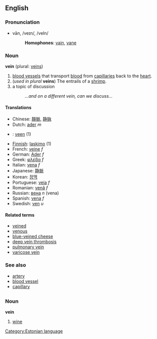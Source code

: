 ==English==
===Pronunciation===
*vān, /veɪn/, /veIn/
*:'''Homophones''': [[vain]], [[vane]]

===Noun===
'''vein''' (plural: [[veins]])

#[[blood vessel]]s that transport [[blood]] from [[capillary|capillaries]] back to the [[heart]].
#(''used in plural'' '''veins''') The entrails of a [[shrimp]].
#a topic of discussion
#:''...and on a different vein, can we discuss...''

====Translations====
*Chinese: [[靜脈]], [[静脉]]
*Dutch: [[ader]] ''m''
* {{et}}: [[veen#Estonian|veen]] (1)
*[[Finnish]]: [[laskimo]] (1)
*French: [[veine]] ''f''
*German: [[Ader]] ''f''
*Greek: [[φλέβα]] ''f''
*Italian: [[vena]] ''f''
*Japanese: [[静脈]]
*Korean: [[정맥]]
*Portuguese: [[veia]] ''f''
*Romanian: [[venă]] ''f''
*Russian: [[вена]] ''n'' (vena)
*Spanish: [[vena]] ''f''
*Swedish: [[ven]] ''u''

====Related terms====
*[[veined]]
*[[venous]]
*[[blue-veined cheese]]
*[[deep vein thrombosis]]
*[[pulmonary vein]]
*[[varicose vein]]

===See also===
*[[artery]]
*[[blood vessel]]
*[[capillary]]


=={{et}}==
[[Category:Estonian language]]
===Noun===
'''vein'''
# [[wine]]